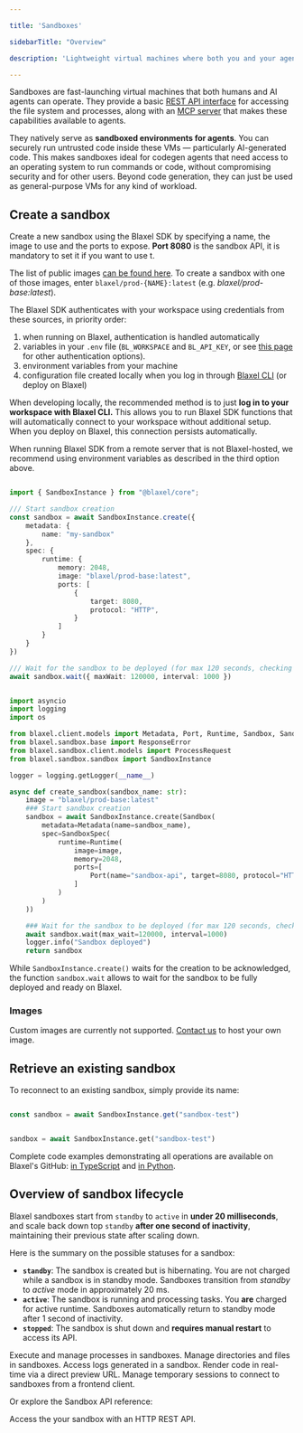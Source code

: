 ```yaml
---

title: 'Sandboxes'

sidebarTitle: "Overview"

description: 'Lightweight virtual machines where both you and your agents can run code with sub-20ms cold starts.'

---
```


Sandboxes are fast-launching virtual machines that both humans and AI agents can operate. They provide a basic [REST API interface](https://docs.blaxel.ai/api-reference/filesystem) for accessing the file system and processes, along with an [MCP server](../Functions/Overview) that makes these capabilities available to agents.

They natively serve as **sandboxed environments for agents**. You can securely run untrusted code inside these VMs — particularly AI-generated code. This makes sandboxes ideal for codegen agents that need access to an operating system to run commands or code, without compromising security and for other users. Beyond code generation, they can just be used as general-purpose VMs for any kind of workload.

## Create a sandbox

Create a new sandbox using the Blaxel SDK by specifying a name, the image to use and the ports to expose. **Port 8080** is the sandbox API, it is mandatory to set it if you want to use t. 

<Info>The list of public images [can be found here](https://github.com/blaxel-ai/sandbox/tree/main/hub). To create a sandbox with one of those images, enter `blaxel/prod-{NAME}:latest` (e.g. *blaxel/prod-base:latest*).</Info>

<Accordion title="Set up authentication to Blaxel">

The Blaxel SDK authenticates with your workspace using credentials from these sources, in priority order:

1. when running on Blaxel, authentication is handled automatically
2. variables in your `.env` file (`BL_WORKSPACE` and `BL_API_KEY`, or see [this page](../Agents/Variables-and-secrets) for other authentication options). 
3. environment variables from your machine
4. configuration file created locally when you log in through [Blaxel CLI](../cli-reference/introduction) (or deploy on Blaxel)

When developing locally, the recommended method is to just **log in to your workspace with Blaxel CLI.** This allows you to run Blaxel SDK functions that will automatically connect to your workspace without additional setup. When you deploy on Blaxel, this connection persists automatically.

When running Blaxel SDK from a remote server that is not Blaxel-hosted, we recommend using environment variables as described in the third option above.

</Accordion>

<CodeGroup>

```typescript TypeScript

import { SandboxInstance } from "@blaxel/core";

/// Start sandbox creation
const sandbox = await SandboxInstance.create({
    metadata: {
        name: "my-sandbox"
    },
    spec: {
        runtime: {
            memory: 2048,
            image: "blaxel/prod-base:latest",
            ports: [
                {
                    target: 8080,
                    protocol: "HTTP",
                }
            ]
        }
    }
})

/// Wait for the sandbox to be deployed (for max 120 seconds, checking every 1 second)
await sandbox.wait({ maxWait: 120000, interval: 1000 })

```

```python Python

import asyncio
import logging
import os

from blaxel.client.models import Metadata, Port, Runtime, Sandbox, SandboxSpec
from blaxel.sandbox.base import ResponseError
from blaxel.sandbox.client.models import ProcessRequest
from blaxel.sandbox.sandbox import SandboxInstance

logger = logging.getLogger(__name__)

async def create_sandbox(sandbox_name: str):
    image = "blaxel/prod-base:latest"
    ### Start sandbox creation
    sandbox = await SandboxInstance.create(Sandbox(
        metadata=Metadata(name=sandbox_name),
        spec=SandboxSpec(
            runtime=Runtime(
                image=image,
                memory=2048,
                ports=[
                    Port(name="sandbox-api", target=8080, protocol="HTTP")
                ]
            )
        )
    ))

    ### Wait for the sandbox to be deployed (for max 120 seconds, checking every 1 second)
    await sandbox.wait(max_wait=120000, interval=1000)
    logger.info("Sandbox deployed")
    return sandbox

```

</CodeGroup>

While `SandboxInstance.create()` waits for the creation to be acknowledged, the function `sandbox.wait` allows to wait for the sandbox to be fully deployed and ready on Blaxel. 

### Images

Custom images are currently not supported. [Contact us](https://blaxel.ai/contact?purpose=custom_sandboxes&origin=docs) to host your own image.

## Retrieve an existing sandbox

To reconnect to an existing sandbox, simply provide its name:

<CodeGroup>

```typescript TypeScript

const sandbox = await SandboxInstance.get("sandbox-test")

```

```python Python

sandbox = await SandboxInstance.get("sandbox-test")

```

</CodeGroup>

<Tip>Complete code examples demonstrating all operations are available on Blaxel's GitHub: [in TypeScript](https://github.com/blaxel-ai/sdk-typescript/tree/main/tests/sandbox) and [in Python](https://github.com/blaxel-ai/sdk-python/blob/main/integrationtest/sandbox.py).</Tip>

## Overview of sandbox lifecycle

Blaxel sandboxes start from `standby` to `active` in **under 20 milliseconds**, and scale back down top `standby` **after one second of inactivity**, maintaining their previous state after scaling down.

Here is the summary on the possible statuses for a sandbox:

- **`standby`**: The sandbox is created but is hibernating. You are not charged while a sandbox is in standby mode. Sandboxes transition from *standby* to *active* mode in approximately 20 ms.
- **`active`**: The sandbox is running and processing tasks. You **are** charged for active runtime. Sandboxes automatically return to standby mode after 1 second of inactivity.
- **`stopped`**: The sandbox is shut down and **requires manual restart** to access its API.

<CardGroup>
<Card title="Processes and commands" icon="terminal" href="/Sandboxes/Processes">
Execute and manage processes in sandboxes.
</Card>
<Card title="File system operations" icon="file-lines" href="/Sandboxes/Filesystem">
Manage directories and files in sandboxes.
</Card>
<Card title="Log streaming" icon="table-list" href="/Sandboxes/Log-streaming">
Access logs generated in a sandbox.
</Card>
<Card title="Preview in real-time" icon="eye" href="/Sandboxes/Preview-url">
Render code in real-time via a direct preview URL.
</Card>
<Card title="Sessions" icon="user" href="/Sandboxes/Sessions">
Manage temporary sessions to connect to sandboxes from a frontend client.
</Card>
</CardGroup>

Or explore the Sandbox API reference:

<Card title="Sandbox API" icon="code" href="https://docs.blaxel.ai/api-reference/filesystem">
Access the your sandbox with an HTTP REST API.
</Card>